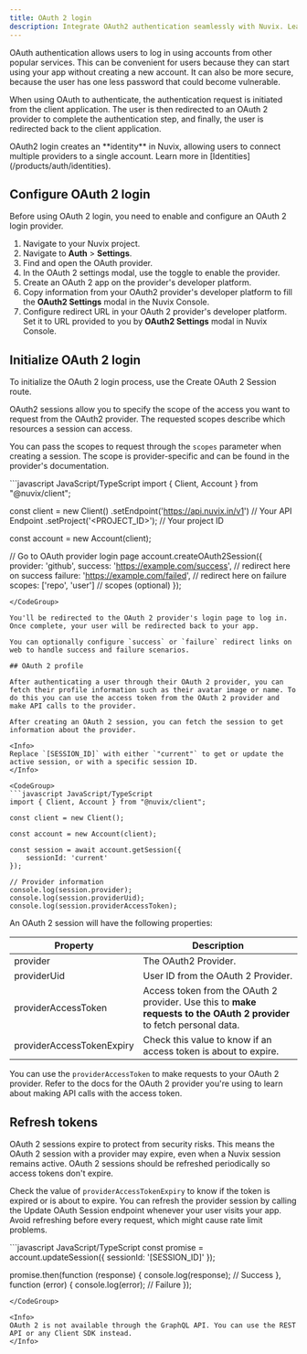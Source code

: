 ```yaml
---
title: OAuth 2 login
description: Integrate OAuth2 authentication seamlessly with Nuvix. Learn how to connect your application with third-party OAuth2 providers for secure user login and access.
---
```


OAuth authentication allows users to log in using accounts from other popular services. This can be convenient for users because they can start using your app without creating a new account. It can also be more secure, because the user has one less password that could become vulnerable.

When using OAuth to authenticate, the authentication request is initiated from the client application. The user is then redirected to an OAuth 2 provider to complete the authentication step, and finally, the user is redirected back to the client application.

<Info>
OAuth2 login creates an **identity** in Nuvix, allowing users to connect multiple providers to a single account. Learn more in [Identities](/products/auth/identities).
</Info>

## Configure OAuth 2 login

Before using OAuth 2 login, you need to enable and configure an OAuth 2 login provider.

1. Navigate to your Nuvix project.
2. Navigate to **Auth** > **Settings**.
3. Find and open the OAuth provider.
4. In the OAuth 2 settings modal, use the toggle to enable the provider.
5. Create an OAuth 2 app on the provider's developer platform.
6. Copy information from your OAuth2 provider's developer platform to fill the **OAuth2 Settings** modal in the Nuvix Console.
7. Configure redirect URL in your OAuth 2 provider's developer platform. Set it to URL provided to you by **OAuth2 Settings** modal in Nuvix Console.

## Initialize OAuth 2 login

To initialize the OAuth 2 login process, use the Create OAuth 2 Session route.

OAuth2 sessions allow you to specify the scope of the access you want to request from the OAuth2 provider.
The requested scopes describe which resources a session can access.

You can pass the scopes to request through the `scopes` parameter when creating a session.
The scope is provider-specific and can be found in the provider's documentation.

<CodeGroup>
```javascript JavaScript/TypeScript
import { Client, Account } from "@nuvix/client";

const client = new Client()
    .setEndpoint('https://api.nuvix.in/v1') // Your API Endpoint
    .setProject('<PROJECT_ID>');                 // Your project ID

const account = new Account(client);

// Go to OAuth provider login page
account.createOAuth2Session({
    provider: 'github',
    success: 'https://example.com/success', // redirect here on success
    failure: 'https://example.com/failed', // redirect here on failure
    scopes: ['repo', 'user'] // scopes (optional)
});
```
</CodeGroup>

You'll be redirected to the OAuth 2 provider's login page to log in. Once complete, your user will be redirected back to your app.

You can optionally configure `success` or `failure` redirect links on web to handle success and failure scenarios.

## OAuth 2 profile

After authenticating a user through their OAuth 2 provider, you can fetch their profile information such as their avatar image or name. To do this you can use the access token from the OAuth 2 provider and make API calls to the provider.

After creating an OAuth 2 session, you can fetch the session to get information about the provider.

<Info>
Replace `[SESSION_ID]` with either `"current"` to get or update the active session, or with a specific session ID.
</Info>

<CodeGroup>
```javascript JavaScript/TypeScript
import { Client, Account } from "@nuvix/client";

const client = new Client();

const account = new Account(client);

const session = await account.getSession({
    sessionId: 'current'
});

// Provider information
console.log(session.provider);
console.log(session.providerUid);
console.log(session.providerAccessToken);
```
</CodeGroup>

An OAuth 2 session will have the following properties:

| Property                   | Description                                                                                               |
| -------------------------- | --------------------------------------------------------------------------------------------------------- |
| provider                   | The OAuth2 Provider.                                                                                       |
| providerUid                | User ID from the OAuth 2 Provider.                                                                         |
| providerAccessToken        | Access token from the OAuth 2 provider. Use this to **make requests to the OAuth 2 provider** to fetch personal data. |
| providerAccessTokenExpiry  | Check this value to know if an access token is about to expire.                                            |

You can use the `providerAccessToken` to make requests to your OAuth 2 provider. Refer to the docs for the OAuth 2 provider you're using to learn about making API calls with the access token.

## Refresh tokens

OAuth 2 sessions expire to protect from security risks.
This means the OAuth 2 session with a provider may expire, even when a Nuvix session remains active.
OAuth 2 sessions should be refreshed periodically so access tokens don't expire.

Check the value of `providerAccessTokenExpiry` to know if the token is expired or is about to expire.
You can refresh the provider session by calling the Update OAuth Session endpoint whenever your user visits your app.
Avoid refreshing before every request, which might cause rate limit problems.

<CodeGroup>
```javascript JavaScript/TypeScript
const promise = account.updateSession({
    sessionId: '[SESSION_ID]'
});

promise.then(function (response) {
    console.log(response); // Success
}, function (error) {
    console.log(error); // Failure
});
```
</CodeGroup>

<Info>
OAuth 2 is not available through the GraphQL API. You can use the REST API or any Client SDK instead.
</Info>